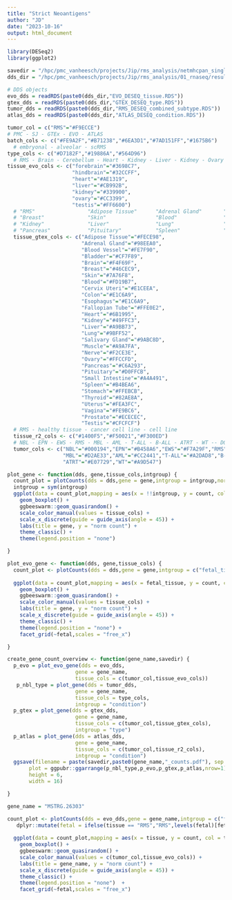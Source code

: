 ```yaml
---
title: "Strict Neoantigens"
author: "JD"
date: "2023-10-16"
output: html_document
---
```


```r
library(DESeq2)
library(ggplot2)
```

```r
savedir = "/hpc/pmc_vanheesch/projects/Jip/rms_analysis/netmhcpan_single/results/figures"
dds_dir = "/hpc/pmc_vanheesch/projects/Jip/rms_analysis/01_rnaseq/results/quantification/"

# DDS objects
evo_dds = readRDS(paste0(dds_dir,"EVO_DESEQ_tissue.RDS"))
gtex_dds = readRDS(paste0(dds_dir,"GTEX_DESEQ_type.RDS"))
tumor_dds = readRDS(paste0(dds_dir,"RMS_DESEQ_combined_subtype.RDS"))
atlas_dds = readRDS(paste0(dds_dir,"ATLAS_DESEQ_condition.RDS"))

tumor_col = c("RMS"="#F9ECCE")
# PMC - SJ - GTEx - EVO - ATLAS
batch_cols <- c("#FE9A2F","#B71238","#6EA3D1","#7AD151FF","#1675B6")
  # embryonal - alveolar - scRMS
type_cols <- c("#D7182F","#19886A","#564D96")
  # RMS - Brain - Cerebellum - Heart - Kidney - Liver - Kidney - Ovary - Testis
tissue_evo_cols <- c("forebrain"="#3698C7",
                     "hindbrain"="#32CCFF",
                     "heart"="#AE1319",
                     "liver"="#CB992B",
                     "kidney"="#339900",
                     "ovary"="#CC3399",
                     "testis"="#FF6600")
  # "RMS"                 "Adipose Tissue"      "Adrenal Gland"       "Blood Vessel"        "Bladder"             "Brain"              
  # "Breast"              "Skin"                "Blood"               "female_reproductive" "digestive_system"    "Heart"              
  # "Kidney"              "Liver"               "Lung"                "Salivary Gland"      "Muscle"              "Nerve"              
  # "Pancreas"            "Pituitary"           "Spleen"              "Thyroid"             "male_reproductive"
  tissue_gtex_cols <- c("Adipose Tissue"="#FECE98",
                        "Adrenal Gland"="#98EEA0",
                        "Blood Vessel"="#FE7F90",
                        "Bladder"="#CF7F89",
                        "Brain"="#F4F69F",
                        "Breast"="#46CEC9",
                        "Skin"="#7A76F8",
                        "Blood"="#FD19B7",
                        "Cervix Uteri"="#E1CEEA",
                        "Colon"="#E1C6A9",
                        "Esophagus"="#E1C6A9",
                        "Fallopian Tube"="#FFE0E2",
                        "Heart"="#6B1995",
                        "Kidney"="#49FFC3",
                        "Liver"="#A9BB73",
                        "Lung"="#9BFF52",
                        "Salivary Gland"="#9ABC8D",
                        "Muscle"="#A9A7FA",
                        "Nerve"="#F2CE3E",
                        "Ovary"="#FFCCFD",
                        "Pancreas"="#C6A293",
                        "Pituitary"="#D0FFCB",
                        "Small Intestine"="#A4A491",
                        "Spleen"="#B4BEA6",
                        "Stomach"="#FFEBCB",
                        "Thyroid"="#82AE8A",
                        "Uterus"="#FEA3FC",
                        "Vagina"="#FE9BC6",
                        "Prostate"="#ECECEC",
                        "Testis"="#CFCFCF")
  # RMS - healthy tissue - cancer cell line - cell line 
  tissue_r2_cols <- c("#1400F5","#F50021","#F300ED")
  # NBL - EPN - EWS - RMS - MBL - AML - T-ALL - B-ALL - ATRT - WT -- DO NOT CHANGE
  tumor_cols <- c("NBL"="#000194","EPN"="#B458A6","EWS"="#F7A29F","RMS"="#F9ECCE",
                  "MBL"="#D2AE33","AML"="#CC2441","T-ALL"="#A2DAD8","B-ALL"="#CDD8D7",
                  "ATRT"="#E07729","WT"="#A9D547")

```


```r

plot_gene <- function(dds, gene,tissue_cols,intgroup) {
  count_plot = plotCounts(dds = dds,gene = gene,intgroup = intgroup,normalized=T,returnData = T)
  intgroup = sym(intgroup)
  ggplot(data = count_plot,mapping = aes(x = !!intgroup, y = count, col = !!intgroup)) +
    geom_boxplot() +
    ggbeeswarm::geom_quasirandom() + 
    scale_color_manual(values = tissue_cols) +
    scale_x_discrete(guide = guide_axis(angle = 45)) +
    labs(title = gene, y = "norm count") +
    theme_classic() +
    theme(legend.position = "none")

}

plot_evo_gene <- function(dds, gene,tissue_cols) {
  count_plot <- plotCounts(dds = dds,gene = gene,intgroup = c("fetal_tissue"),normalized=T,returnData = T)
  
  ggplot(data = count_plot,mapping = aes(x = fetal_tissue, y = count, col = fetal_tissue)) +
    geom_boxplot() +
    ggbeeswarm::geom_quasirandom() + 
    scale_color_manual(values = tissue_cols) +
    labs(title = gene, y = "norm count") +
    scale_x_discrete(guide = guide_axis(angle = 45)) +
    theme_classic() +
    theme(legend.position = "none") +
    facet_grid(~fetal,scales = "free_x")

}

create_gene_count_overview <- function(gene_name,savedir) {
  p_evo = plot_evo_gene(dds = evo_dds,
                      gene = gene_name,
                      tissue_cols = c(tumor_col,tissue_evo_cols))
   p_nbl_type = plot_gene(dds = tumor_dds,
                      gene = gene_name,
                      tissue_cols = type_cols,
                      intgroup = "condition")
  p_gtex = plot_gene(dds = gtex_dds,
                      gene = gene_name,
                      tissue_cols = c(tumor_col,tissue_gtex_cols),
                      intgroup = "type")
  p_atlas = plot_gene(dds = atlas_dds,
                      gene = gene_name,
                      tissue_cols = c(tumor_col,tissue_r2_cols),
                      intgroup = "condition")
  ggsave(filename = paste(savedir,paste0(gene_name,"_counts.pdf"), sep = "/"),
       plot = ggpubr::ggarrange(p_nbl_type,p_evo,p_gtex,p_atlas,nrow=1),
       height = 6,
       width = 16)

}

```

```r
gene_name = "MSTRG.26303"

count_plot <- plotCounts(dds = evo_dds,gene = gene_name,intgroup = c("fetal","tissue"),normalized=T,returnData = T) %>%
   dplyr::mutate(fetal = ifelse(tissue == "RMS","RMS",levels(fetal)[fetal]))
  
  ggplot(data = count_plot,mapping = aes(x = tissue, y = count, col = tissue)) +
    geom_boxplot() +
    ggbeeswarm::geom_quasirandom() + 
    scale_color_manual(values = c(tumor_col,tissue_evo_cols)) +
    labs(title = gene_name, y = "norm count") +
    scale_x_discrete(guide = guide_axis(angle = 45)) +
    theme_classic() +
    theme(legend.position = "none")  +
    facet_grid(~fetal,scales = "free_x")
  

```